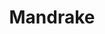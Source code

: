---
title: "Mandrake"
slug: "mandrake"
arcana: "Death"

image: "./.jpg"

phys: ""
gun: ""
fire: ""
ice: ""
elec: ""
wind: ""
psy: ""
nuke: ""
bless: ""
curse: ""
---